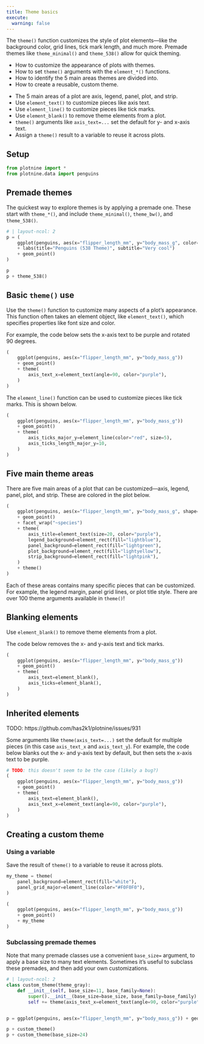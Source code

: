 ```yaml
---
title: Theme basics
execute: 
  warning: false
---
```


The `theme()` function customizes the style of plot elements---like the background color, grid lines, tick mark length, and much more. Premade themes like `theme_minimal()` and `theme_538()` allow for quick theming.

:::{.callout-tip title="You will learn"}
* How to customize the appearance of plots with themes.
* How to set `theme()` arguments with the `element_*()` functions.
* How to identify the 5 main areas themes are divided into.
* How to create a reusable, custom theme.
:::

:::{.callout-note title="Key points" collapse="true"}
* The 5 main areas of a plot are axis, legend, panel, plot, and strip.
* Use `element_text()` to customize pieces like axis text.
* Use `element_line()` to customize pieces like tick marks.
* Use `element_blank()` to remove theme elements from a plot.
* `theme()` arguments like `axis_text=...` set the default for y- and x-axis text. 
* Assign a `theme()` result to a variable to reuse it across plots.
::: 

## Setup

```python
from plotnine import *
from plotnine.data import penguins
```

## Premade themes

The quickest way to explore themes is by applying a premade one.
These start with `theme_*()`, and include `theme_minimal()`, `theme_bw()`, and `theme_538()`.

```python
# | layout-ncol: 2
p = (
    ggplot(penguins, aes(x="flipper_length_mm", y="body_mass_g", color="species"))
    + labs(title="Penguins (538 Theme)", subtitle="Very cool")
    + geom_point()
)

p
p + theme_538()
```


## Basic `theme()` use

Use the `theme()` function to customize many aspects of a plot's appearance. This function often takes an element object, like `element_text()`, which specifies properties like font size and color.

For example, the code below sets the x-axis text to be purple and rotated 90 degrees.

```python
(
    ggplot(penguins, aes(x="flipper_length_mm", y="body_mass_g"))
    + geom_point()
    + theme(
        axis_text_x=element_text(angle=90, color="purple"),
    )
)
```

The `element_line()` function can be used to customize pieces like tick marks. This is shown below.

```python
(
    ggplot(penguins, aes(x="flipper_length_mm", y="body_mass_g"))
    + geom_point()
    + theme(
        axis_ticks_major_y=element_line(color="red", size=5),
        axis_ticks_length_major_y=10,
    )
)
```


## Five main theme areas

There are five main areas of a plot that can be customized---axis, legend, panel, plot, and strip. These are colored in the plot below.

```python
(
    ggplot(penguins, aes(x="flipper_length_mm", y="body_mass_g", shape="species"))
    + geom_point()
    + facet_wrap("~species")
    + theme(
        axis_title=element_text(size=20, color="purple"),
        legend_background=element_rect(fill="lightblue"),
        panel_background=element_rect(fill="lightgreen"),
        plot_background=element_rect(fill="lightyellow"),
        strip_background=element_rect(fill="lightpink"),
    )
    + theme()
)
```

Each of these areas contains many specific pieces that can be customized. For example, the legend margin, panel grid lines, or plot title style. There are over 100 theme arguments available in `theme()`!

## Blanking elements

Use `element_blank()` to remove theme elements from a plot.

The code below removes the x- and y-axis text and tick marks.

```python
(
    ggplot(penguins, aes(x="flipper_length_mm", y="body_mass_g"))
    + geom_point()
    + theme(
        axis_text=element_blank(),
        axis_ticks=element_blank(),
    )
)
```

## Inherited elements

TODO: https://github.com/has2k1/plotnine/issues/931

Some arguments like `theme(axis_text=...)` set the default for multiple pieces (in this case `axis_text_x` and `axis_text_y`). For example, the code below blanks out the x- and y-axis text by default, but then sets the x-axis text to be purple.

```python
# TODO: this doesn't seem to be the case (likely a bug?)
(
    ggplot(penguins, aes(x="flipper_length_mm", y="body_mass_g"))
    + geom_point()
    + theme(
        axis_text=element_blank(),
        axis_text_x=element_text(angle=90, color="purple"),
    )
)
```

## Creating a custom theme

### Using a variable

Save the result of `theme()` to a variable to reuse it across plots.

```python
my_theme = theme(
    panel_background=element_rect(fill="white"),
    panel_grid_major=element_line(color="#F0F0F0"),
)

(
    ggplot(penguins, aes(x="flipper_length_mm", y="body_mass_g"))
    + geom_point()
    + my_theme
)
```

### Subclassing premade themes

Note that many premade classes use a convenient `base_size=` argument, to apply a base size to many text elements. Sometimes it's useful to subclass these premades, and then add your own customizations.

```python
# | layout-ncol: 2
class custom_theme(theme_gray):
    def __init__(self, base_size=11, base_family=None):
        super().__init__(base_size=base_size, base_family=base_family)
        self += theme(axis_text_x=element_text(angle=90, color="purple"))


p = ggplot(penguins, aes(x="flipper_length_mm", y="body_mass_g")) + geom_point()

p + custom_theme()
p + custom_theme(base_size=24)
```